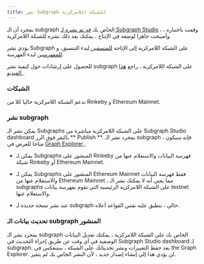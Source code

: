 ```yaml
---
title: نشر Subgraph للشبكة اللامركزية
---
```


بمجرد أن الـ subgraph الخاص بك [قد تم نشره لـ Subgraph Studio](/deploying/deploying-a-subgraph-to-studio) ، وقمت باختباره ، وأصبحت جاهزا لوضعه في الإنتاج ، يمكنك بعد ذلك نشره للشبكة اللامركزية.

يؤدي نشر Subgraph على الشبكة اللامركزية إلى الإتاحة [ للمنسقين ](/network/curating) لبدء التنسيق، و [ للمفهرسين](/network/indexing) لبدء الفهرسة.

للحصول على إرشادات حول كيفية نشر subgraph على الشبكة اللامركزية ، راجع [ هذا الفيديو ](https://youtu.be/HfDgC2oNnwo؟t=580).

### الشبكات

تدعم الشبكة اللامركزية حاليا كلا من Rinkeby و Ethereum Mainnet.

### نشر subgraph

يمكن نشر الـ Subgraphs على الشبكة اللامركزية مباشرة من Subgraph Studio dashboard بالنقر فوق الزر ** Publish **. بمجرد نشر الـ subgraph ، فإنه سيكون متاحا للعرض في [ Graph Explorer ](https://thegraph.com/explorer/).

- يمكن لـ Subgraphs المنشور على Rinkeby فهرسة البيانات والاستعلام عنها من شبكة Rinkeby أو Ethereum Mainnet.

- يمكن لـ Subgraphs المنشور على Ethereum Mainnet فقط فهرسة البيانات والاستعلام عنها من Ethereum Mainnet ، مما يعني أنه لا يمكنك نشر الـ subgraphs على الشبكة اللامركزية الرئيسية التي تقوم بفهرسة بيانات testnet والاستعلام عنها.

- عند نشر نسخة جديدة لـ subgraph حالي ، تنطبق عليه نفس القواعد أعلاه.

### تحديث بيانات الـ subgraph المنشور

بمجرد نشر الـ subgraph الخاص بك على الشبكة اللامركزية ، يمكنك تعديل البيانات الوصفية في أي وقت عن طريق إجراء التحديث في Subgraph Studio dashboard لـ subgraph. بعد حفظ التغييرات ونشر تحديثاتك على الشبكة ، ستنعكس في the Graph Explorer. لن يؤدي هذا إلى إنشاء إصدار جديد ، لأن النشر الخاص بك لم يتغير.
